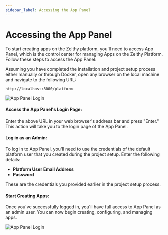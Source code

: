 ```yaml
---
sidebar_label: Accessing the App Panel
---
```


# Accessing the App Panel

To start creating apps on the Zelthy platform, you'll need to access App Panel, which is the control center for managing Apps on the Zelthy Platform. Follow these steps to access the App Panel:

Assuming you have completed the installation and project setup process either manually or through Docker, open any browser on the local machine and navigate to the following URL:

```
http://localhost:8000/platform
```
![App Panel Login](/img/app_panel_login.png)

#### Access the App Panel's Login Page:

Enter the above URL in your web browser's address bar and press "Enter." This action will take you to the login page of the App Panel.

####  Log in as an Admin:

To log in to App Panel, you'll need to use the credentials of the default platform user that you created during the project setup. Enter the following details:

- **Platform User Email Address**
- **Password**

These are the credentials you provided earlier in the project setup process.

#### Start Creating Apps:

Once you've successfully logged in, you'll have full access to App Panel as an admin user. You can now begin creating, configuring, and managing apps.

![App Panel Login](/img/app_panel_landing.png)